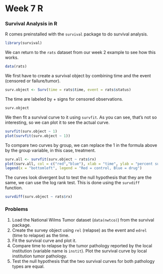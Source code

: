 Week 7 R
=====
### Survival Analysis in R

R comes preinstalled with the `survival` package to do survival analysis.
```r
library(survival)
```

We can return to the `rats` dataset from our week 2 example to see how this works.
```r
data(rats)
```

We first have to create a survival object by combining time and the event (censored or failure/tumor).
```r
surv.object <- Surv(time = rats$time, event = rats$status)
```

The time are labeled by + signs for censored observations.
```r
surv.object
```

We then fit a survival curve to it using `survfit`. As you can see, that's not so interesting, so we can plot it to see the actual curve.
```r
survfit(surv.object ~ 1)
plot(survfit(surv.object ~ 1))
```

To compare two curves by group, we can replace the 1 in the formula above by the group variable, in this case, treatment.
```r
surv.all <- survfit(surv.object ~ rats$rx)
plot(surv.all, col = c("red","blue"), xlab = "time", ylab = "percent survival")
legend(x = "bottomleft", legend = "Red = control, Blue = drug")
```

The curves look divergent but to test the null hypothesis that they are the same, we can use the log rank test. This is done using the `survdiff` function.
```r
survdiff(surv.object ~ rats$rx)
```

### Problems

1. Load the National Wilms Tumor dataset (`data(nwtco)`) from the survival package.
2. Create the survey object using `rel` (relapse) as the event and `edrel` (time to relapse) as the time.
3. Fit the survival curve and plot it.
4. Compare time to relapse by the tumor pathology reported by the local institution (variable name is `instit`). Plot the survival curve by local institution tumor pathology.
5. Test the null hypothesis that the two survival curves for both pathology types are equal.